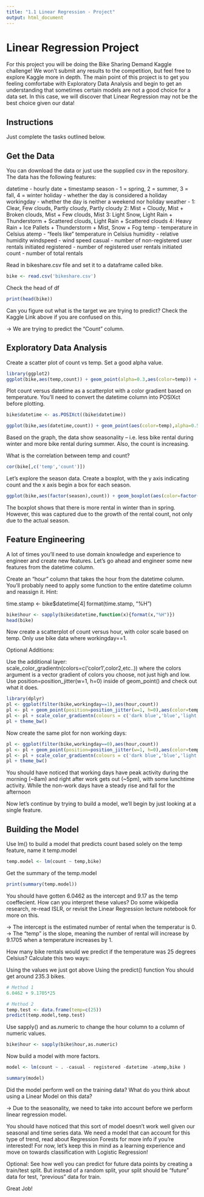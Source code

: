 ```yaml
---
title: "1.1 Linear Regression - Project"
output: html_document
---
```

# Linear Regression Project

For this project you will be doing the Bike Sharing Demand Kaggle challenge! We won't submit any results to the competition, but feel free to explore Kaggle more in depth. The main point of this project is to get you feeling comfortabe with Exploratory Data Analysis and begin to get an understanding that sometimes certain models are not a good choice for a data set. In this case, we will discover that Linear Regression may not be the best choice given our data!

## Instructions
Just complete the tasks outlined below.

## Get the Data

You can download the data or just use the supplied csv in the repository. The data has the following features:

datetime - hourly date + timestamp
season - 1 = spring, 2 = summer, 3 = fall, 4 = winter
holiday - whether the day is considered a holiday
workingday - whether the day is neither a weekend nor holiday
weather -
1: Clear, Few clouds, Partly cloudy, Partly cloudy
2: Mist + Cloudy, Mist + Broken clouds, Mist + Few clouds, Mist
3: Light Snow, Light Rain + Thunderstorm + Scattered clouds, Light Rain + Scattered clouds
4: Heavy Rain + Ice Pallets + Thunderstorm + Mist, Snow + Fog
temp - temperature in Celsius
atemp - "feels like" temperature in Celsius
humidity - relative humidity
windspeed - wind speed
casual - number of non-registered user rentals initiated
registered - number of registered user rentals initiated
count - number of total rentals

Read in bikeshare.csv file and set it to a dataframe called bike.
```r
bike <- read.csv('bikeshare.csv')
```

Check the head of df
```r
print(head(bike))
```

Can you figure out what is the target we are trying to predict? Check the Kaggle Link above if you are confused on this.

-> We are trying to predict the "Count" column.

## Exploratory Data Analysis

Create a scatter plot of count vs temp. Set a good alpha value.
```r
library(ggplot2)
ggplot(bike,aes(temp,count)) + geom_point(alpha=0.3,aes(color=temp)) + theme_bw()
```

Plot count versus datetime as a scatterplot with a color gradient based on temperature. You'll need to convert the datetime column into POSIXct before plotting.
```r
bike$datetime <- as.POSIXct((bike$datetime))
```


```r
ggplot(bike,aes(datetime,count)) + geom_point(aes(color=temp),alpha=0.5)  + scale_color_continuous(low='#55D8CE',high='#FF6E2E') +theme_bw()
```

Based on the graph, the data show seasonality -- i.e. less bike rental during winter and more bike rental during summer. Also, the count is increasing.

What is the correlation between temp and count?
```r
cor(bike[,c('temp','count')])
```

Let's explore the season data. Create a boxplot, with the y axis indicating count and the x axis begin a box for each season.
```r
ggplot(bike,aes(factor(season),count)) + geom_boxplot(aes(color=factor(season))) +theme_bw()
```

The boxplot shows that there is more rental in winter than in spring. However, this was captured due to the growth of the rental count, not only due to the actual season.

## Feature Engineering
A lot of times you'll need to use domain knowledge and experience to engineer and create new features. Let's go ahead and engineer some new features from the datetime column.

Create an "hour" column that takes the hour from the datetime column. You'll probably need to apply some function to the entire datetime column and reassign it. Hint:

time.stamp <- bike$datetime[4]
format(time.stamp, "%H")

```r
bike$hour <- sapply(bike$datetime,function(x){format(x,"%H")})
head(bike)
```

Now create a scatterplot of count versus hour, with color scale based on temp. Only use bike data where workingday==1.

Optional Additions:

Use the additional layer: scale_color_gradientn(colors=c('color1',color2,etc..)) where the colors argument is a vector gradient of colors you choose, not just high and low.
Use position=position_jitter(w=1, h=0) inside of geom_point() and check out what it does.

```r
library(dplyr)
pl <- ggplot(filter(bike,workingday==1),aes(hour,count)) 
pl <- pl + geom_point(position=position_jitter(w=1, h=0),aes(color=temp),alpha=0.5)
pl <- pl + scale_color_gradientn(colours = c('dark blue','blue','light blue','light green','yellow','orange','red'))
pl + theme_bw()
```

Now create the same plot for non working days:
```r
pl <- ggplot(filter(bike,workingday==0),aes(hour,count)) 
pl <- pl + geom_point(position=position_jitter(w=1, h=0),aes(color=temp),alpha=0.5)
pl <- pl + scale_color_gradientn(colours = c('dark blue','blue','light blue','light green','yellow','orange','red'))
pl + theme_bw()
```
You should have noticed that working days have peak activity during the morning (~8am) and right after work gets out (~5pm), with some lunchtime activity. While the non-work days have a steady rise and fall for the afternoon

Now let's continue by trying to build a model, we'll begin by just looking at a single feature.

## Building the Model

Use lm() to build a model that predicts count based solely on the temp feature, name it temp.model
```r
temp.model <- lm(count ~ temp,bike)
```

Get the summary of the temp.model
```r
print(summary(temp.model))
```
You should have gotten 6.0462 as the intercept and 9.17 as the temp coeffecient. How can you interpret these values? Do some wikipedia research, re-read ISLR, or revisit the Linear Regression lecture notebook for more on this.

-> The intercept is the estimated number of rental when the temperatur is 0.
-> The "temp" is the slope, meaning the number of rental will increase by 9.1705 when a temperature increases by 1.

How many bike rentals would we predict if the temperature was 25 degrees Celsius? Calculate this two ways:

Using the values we just got above
Using the predict() function
You should get around 235.3 bikes.

```r
# Method 1
6.0462 + 9.1705*25

```

```r
# Method 2
temp.test <- data.frame(temp=c(25))
predict(temp.model,temp.test)
```

Use sapply() and as.numeric to change the hour column to a column of numeric values.
```r
bike$hour <- sapply(bike$hour,as.numeric)
```

Now build a model with more factors.
```r
model <- lm(count ~ . -casual - registered -datetime -atemp,bike )
```

```r
summary(model)
```

Did the model perform well on the training data? What do you think about using a Linear Model on this data?

-> Due to the seasonality, we need to take into account before we perform linear regression model.

You should have noticed that this sort of model doesn't work well given our seasonal and time series data. We need a model that can account for this type of trend, read about Regression Forests for more info if you're interested! For now, let's keep this in mind as a learning experience and move on towards classification with Logistic Regression!

Optional: See how well you can predict for future data points by creating a train/test split. But instead of a random split, your split should be "future" data for test, "previous" data for train.

Great Job!